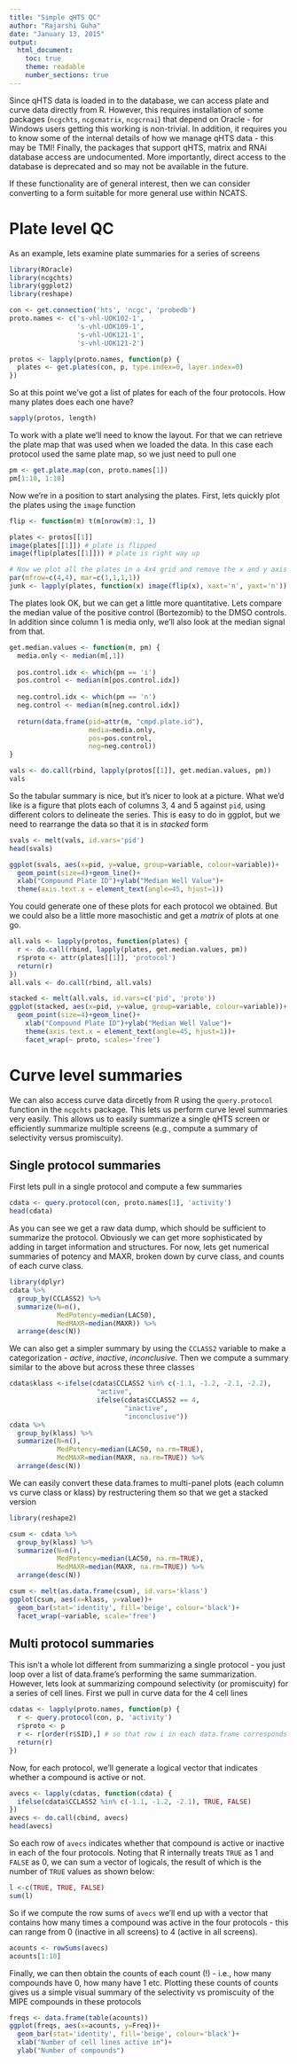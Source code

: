 ```yaml
---
title: "Simple qHTS QC"
author: "Rajarshi Guha"
date: "January 13, 2015"
output:
  html_document:
    toc: true
    theme: readable
    number_sections: true
---
```


Since qHTS data is loaded in to the database, we can access plate and curve data directly from R. However, this requires installation of some packages (`ncgchts`, `ncgcmatrix`, `ncgcrnai`) that depend on Oracle - for Windows users getting this working is non-trivial. In addition, it requires you to know some of the internal details of how we manage qHTS data - this may be TMI! Finally, the packages that support qHTS, matrix and RNAi database access are undocumented. More importantly, direct access to the database is deprecated and so may not be available in the future.

If these functionality are of general interest, then we can consider converting to a form suitable for more general use within NCATS.

# Plate level QC

As an example, lets examine plate summaries for a series of screens
```r
library(ROracle)
library(ncgchts)
library(ggplot2)
library(reshape)

con <- get.connection('hts', 'ncgc', 'probedb')
proto.names <- c('s-vhl-UOK102-1',
                 's-vhl-UOK109-1',
                 's-vhl-UOK121-1',
                 's-vhl-UOK121-2')

protos <- lapply(proto.names, function(p) {
  plates <- get.plates(con, p, type.index=0, layer.index=0)
})
```

So at this point we've got a list of plates for each of the four protocols. How many plates does each one have?
```r
sapply(protos, length)
```

To work with a plate we'll need to know the layout. For that we can retrieve the plate map that was used when we loaded the data. In this case each protocol used the same plate map, so we just need to pull one
```r
pm <- get.plate.map(con, proto.names[1])
pm[1:10, 1:10]
```

Now we're in a position to start analysing the plates. First, lets quickly plot the plates using the `image` function
```r
flip <- function(m) t(m[nrow(m):1, ])

plates <- protos[[1]]
image(plates[[1]]) # plate is flipped
image(flip(plates[[1]])) # plate is right way up

# Now we plot all the plates in a 4x4 grid and remove the x and y axis labels for brevity
par(mfrow=c(4,4), mar=c(1,1,1,1))
junk <- lapply(plates, function(x) image(flip(x), xaxt='n', yaxt='n'))
```

The plates look OK, but we can get a little more quantitative. Lets compare the median value of the positive control (Bortezomib) to the DMSO controls. In addition since column 1 is media only, we'll also look at the median signal from that.
```r
get.median.values <- function(m, pm) {
  media.only <- median(m[,1])
  
  pos.control.idx <- which(pm == 'i')
  pos.control <- median(m[pos.control.idx])
  
  neg.control.idx <- which(pm == 'n')
  neg.control <- median(m[neg.control.idx])
  
  return(data.frame(pid=attr(m, "cmpd.plate.id"), 
                    media=media.only, 
                    pos=pos.control, 
                    neg=neg.control))
}

vals <- do.call(rbind, lapply(protos[[1]], get.median.values, pm))
vals
```

So the tabular summary is nice, but it's nicer to look at a picture. What we'd like is a figure that plots each of columns 3, 4 and 5 against `pid`, using different colors to delineate the series. This is easy to do in ggplot, but we need to rearrange the data so that it is in *stacked* form
```r
svals <- melt(vals, id.vars='pid')
head(svals)

ggplot(svals, aes(x=pid, y=value, group=variable, colour=variable))+
  geom_point(size=4)+geom_line()+
  xlab("Compound Plate ID")+ylab("Median Well Value")+
  theme(axis.text.x = element_text(angle=45, hjust=1))
```

You could generate one of these plots for each protocol we obtained. But we could also be a little more masochistic and get a *matrix* of plots at one go. 
```r
all.vals <- lapply(protos, function(plates) {
  r <- do.call(rbind, lapply(plates, get.median.values, pm))
  r$proto <- attr(plates[[1]], 'protocol')
  return(r)
})
all.vals <- do.call(rbind, all.vals)

stacked <- melt(all.vals, id.vars=c('pid', 'proto'))
ggplot(stacked, aes(x=pid, y=value, group=variable, colour=variable))+
  geom_point(size=4)+geom_line()+
    xlab("Compound Plate ID")+ylab("Median Well Value")+
    theme(axis.text.x = element_text(angle=45, hjust=1))+
    facet_wrap(~ proto, scales='free')
```

# Curve level summaries

We can also access curve data dircetly from R using the `query.protocol` function in the `ncgchts` package. This lets us perform curve level summaries very easily. This allows us to easily summarize a single qHTS screen or efficiently summarize multiple screens (e.g., compute a summary of selectivity versus promiscuity).

## Single protocol summaries

First lets pull in a single protocol and compute a few summaries
```r
cdata <- query.protocol(con, proto.names[1], 'activity')
head(cdata)
```
As you can see we get a raw data dump, which should be sufficient to summarize the protocol. Obviously we can get more sophisticated by adding in target information and structures. For now, lets get numerical summaries of potency and MAXR, broken down by curve class, and counts of each curve class.
```r
library(dplyr)
cdata %>%
  group_by(CCLASS2) %>%
  summarize(N=n(),
            MedPotency=median(LAC50),
            MedMAXR=median(MAXR)) %>%
  arrange(desc(N))
```

We can also get a simpler summary by using the `CCLASS2` variable to make a categorization - *active*, *inactive*, *inconclusive*. Then we compute a summary similar to the above but across these three classes
```r
cdata$klass <-ifelse(cdata$CCLASS2 %in% c(-1.1, -1.2, -2.1, -2.2), 
                      "active",
                      ifelse(cdata$CCLASS2 == 4, 
                             "inactive",
                             "inconclusive"))
cdata %>%
  group_by(klass) %>%
  summarize(N=n(),
            MedPotency=median(LAC50, na.rm=TRUE),
            MedMAXR=median(MAXR, na.rm=TRUE)) %>%
  arrange(desc(N))
```

We can easily convert these data.frames to multi-panel plots (each column vs curve class or klass) by restructering them so that we get a stacked version
```r
library(reshape2)

csum <- cdata %>%
  group_by(klass) %>%
  summarize(N=n(),
            MedPotency=median(LAC50, na.rm=TRUE),
            MedMAXR=median(MAXR, na.rm=TRUE)) %>%
  arrange(desc(N))

csum <- melt(as.data.frame(csum), id.vars='klass')
ggplot(csum, aes(x=klass, y=value))+
  geom_bar(stat='identity', fill='beige', colour='black')+
  facet_wrap(~variable, scale='free')
```

## Multi protocol summaries

This isn't a whole lot different from summarizing a single protocol - you just loop over a list of data.frame's performing the same summarization. However, lets look at summarizing compound selectivity (or promiscuity) for a series of cell lines. First we pull in curve data for the 4 cell lines
```r
cdatas <- lapply(proto.names, function(p) {
  r <- query.protocol(con, p, 'activity')
  r$proto <- p
  r <- r[order(r$SID),] # so that row i in each data.frame corresponds to the same NCGC ID
  return(r)
})
```

Now, for each protocol, we'll generate a logical vector that indicates whether a compound is active or not. 
```r
avecs <- lapply(cdatas, function(cdata) {
  ifelse(cdata$CCLASS2 %in% c(-1.1, -1.2, -2.1), TRUE, FALSE)
})
avecs <- do.call(cbind, avecs)
head(avecs)
```

So each row of `avecs` indicates whether that compound is active or inactive in each of the four protocols. Noting that R internally treats `TRUE` as 1 and `FALSE` as 0, we can sum a vector of logicals, the result of which is the number of `TRUE` values as shown below:
```r
l <-c(TRUE, TRUE, FALSE)
sum(l)
```

So if we compute the row sums of `avecs` we'll end up with a vector that contains how many times a compound was active in the four protocols - this can range from 0 (inactive in all screens) to 4 (active in all screens).
```r
acounts <- rowSums(avecs)
acounts[1:10]
```

Finally, we can then obtain the counts of each count (!) - i.e., how many compounds have 0, how many have 1 etc. Plotting these counts of counts gives us a simple visual summary of the selectivity vs promiscuity of the MIPE compounds in these protocols
```r
freqs <- data.frame(table(acounts))
ggplot(freqs, aes(x=acounts, y=Freq))+
  geom_bar(stat='identity', fill='beige', colour='black')+
  xlab("Number of cell lines active in")+
  ylab("Number of compounds")
```
